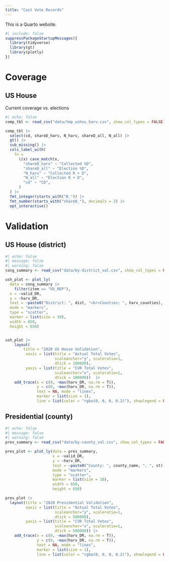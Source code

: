 ```yaml
---
title: "Cast Vote Records"
---
```


This is a Quarto website.

```r
#| include: false
suppressPackageStartupMessages({
  library(tidyverse)
  library(gt)
  library(plotly)
})
```


# Coverage

## US House

Current coverage vs. elections

```r
#| echo: false
comp_tbl <- read_csv("data/tmp_ushou_harv.csv", show_col_types = FALSE)

comp_tbl |>
  select(cd, shareD_harv, N_harv, shareD_all, N_all) |>
  gt() |>
  sub_missing() |>
  cols_label_with(
    fn =
      \(x) case_match(x,
        "shareD_harv" ~ "Collected %D",
        "shareD_all" ~ "Election %D",
        "N_harv" ~ "Collected R + D",
        "N_all" ~ "Election R + D",
        "cd" ~ "CD",
      )
  ) |>
  fmt_integer(starts_with("N_")) |>
  fmt_number(starts_with("shareD_"), decimals = 2) |> 
  opt_interactive()

```

# Validation

## US House (district)

```r
#| echo: false
#| message: false
#| warning: false
cong_summary <- read_csv("data/by-district_val.csv", show_col_types = FALSE)

ush_plot <- plot_ly(
  data = cong_summary |> 
    filter(item == "US_REP"), 
  x = ~valid_DR, 
  y = ~harv_DR, 
  text = ~paste0("District: ", dist, "<br>Counties: ", harv_counties), 
  mode = "markers", 
  type = "scatter", 
  marker = list(size = 10),
  width = 650,
  height = 650)


ush_plot |> 
    layout(
        title = "2020 US House Validation",
         xaxis = list(title = "Actual Total Votes",
                      scaleanchor="y", scaleratio=1, 
                      dtick = 100000),
         yaxis = list(title = "CVR Total Votes",
                      scaleanchor="x", scaleratio=1,
                      dtick = 100000))  |> 
    add_trace(x = c(0, ~max(harv_DR, na.rm = T)), 
              y = c(0, ~max(harv_DR, na.rm = T)), 
              text = NA, mode = "lines", 
              marker = list(size = 1), 
              line = list(color = "rgba(0, 0, 0, 0.2)"), showlegend = FALSE)
```

## Presidential (county)

```r
#| echo: false
#| message: false
#| warning: false
pres_summary <- read_csv("data/by-county_val.csv", show_col_types = FALSE)

pres_plot <- plot_ly(data = pres_summary, 
                     x = ~valid_DR, 
                     y = ~harv_DR, 
                     text = ~paste0("County: ", county_name, ", ", st), 
                     mode = "markers", 
                     type = "scatter", 
                     marker = list(size = 10),
                     width = 650,
                     height = 650)

pres_plot |> 
  layout(title = "2020 Presidential Validation",
         xaxis = list(title = "Actual Total Votes",
                      scaleanchor="y", scaleratio=1,
                      dtick = 500000),
         yaxis = list(title = "CVR Total Votes",
                      scaleanchor="x", scaleratio=1,
                      dtick = 500000)) |> 
    add_trace(x = c(0, ~max(harv_DR, na.rm = T)), 
              y = c(0, ~max(harv_DR, na.rm = T)), 
              text = NA, mode = "lines", 
              marker = list(size = 1), 
              line = list(color = "rgba(0, 0, 0, 0.2)"), showlegend = FALSE)
```
